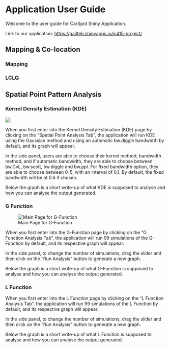 # Application User Guide

Welcome to the user guide for CarSpot Shiny Application.

Link to our application: <https://gailteh.shinyapps.io/is415-project/>

## Mapping & Co-location

### Mapping

### LCLQ

## Spatial Point Pattern Analysis

### Kernel Density Estimation (KDE)

![](images/photo_2023-04-14_13-44-01.jpg)

When you first enter into the Kernel Density Estimation (KDE) page by clicking on the \"Spatial Point Analysis Tab\", the application will run KDE using the Gaussian method and using an automatic bw.diggle bandwidth by default, and its graph will appear.

In the side panel, users are able to choose their kernel method, bandwidth method, and if automatic bandwidth, they are able to choose between bw.CvL, bw.scott, bw.diggle and bw.ppl. For fixed bandwidth option, they are able to choose between 0-5, with an interval of 0.1. By default, the fixed bandwidth will be at 0.6 if chosen.

Below the graph is a short write-up of what KDE is supposed to analyse and how you can analyse the output generated.

### G Function

![Main Page for G-Function](images/image-701144850.png)

When you first enter into the G-Function page by clicking on the "G Function Analysis Tab", the application will run 99 simulations of the G-Function by default, and its respective graph will appear.

In the side panel, to change the number of simulations, drag the slider and then click on the "Run Analysis" button to generate a new graph.

Below the graph is a short write-up of what G-Function is supposed to analyse and how you can analyse the output generated.

### L Function

When you first enter into the L Function page by clicking on the "L Function Analysis Tab", the application will run 99 simulations of the L Function by default, and its respective graph will appear.

In the side panel, to change the number of simulations, drag the slider and then click on the "Run Analysis" button to generate a new graph.

Below the graph is a short write-up of what L Function is supposed to analyse and how you can analyse the output generated.
